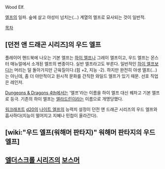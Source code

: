 Wood Elf. 

[[엘프]]의 일파. 숲에 살고 야성미 넘치는(…) 계열의 엘프로 묘사되는 것이 일반적.

[[목차]]
== [던전 앤 드래곤 시리즈]의 우드 엘프 ==
플레이어 핸드북에 나오는 기본 엘프는 [[하이 엘프]]나 그레이 엘프이고, 우드 엘프는 몬스터 매뉴얼에서 소개된 엘프의 변종이다. 실반 엘프라고도 부른다. 일반적인 [[하이 엘프]]보다는 머리는 덜 돌아가지만 근육질이다.(힘 +2, 지능 -2). 하지만 완전히 야생 엘프(...)는 아닌데, 좀 더 야만적이고 원시적 문화를 간직한 와일드 엘프가 있기 때문. 선호 직업은 레인저.

[[Dungeons & Dragons 4th]]에서는 '엘프'라는 이름을 하이 엘프 대신 꿰차고 기본 엘프로 등극. 기존의 하이 엘프는 [[엘라드린]]이라는 이름으로 개명당했다.

[[워크래프트]] [[d20]]의 [[나이트 엘프]]의 능력치 설정이 던전 앤 드래곤 시리즈의 우드 엘프와 흡사하다(지능이 떨어지고 지혜나 민첩이 올라간다).

== [wiki:"우드 엘프(워해머 판타지)" 워해머 판타지의 우드 엘프] ==

== [[엘더스크롤 시리즈]]의 [[보스머]] ==
